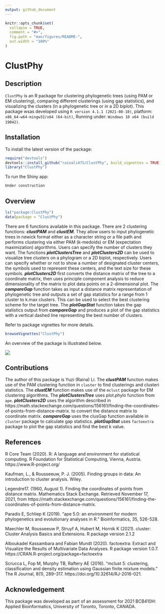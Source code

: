 ```yaml
---
output: github_document
---
```


<!-- README.md is generated from README.Rmd. Please edit that file -->

```r
knitr::opts_chunk$set(
  collapse = TRUE,
  comment = "#>",
  fig.path = "man/figures/README-",
  out.width = "100%"
)
```

# ClustPhy

<!-- badges: start -->
<!-- badges: end -->

## Description

`ClustPhy` is an R package for clustering phylogenetic trees (using PAM or EM 
clustering), comparing different clusterings (using gap statistics), and 
visualizing the clusters (in a phylogenetic tree or in a 2D biplot). This
package wsas developed using `R version 4.1.1 (2021-08-10)`, platform: 
`x86_64-w64-mingw32/x64 (64-bit)`, Running under: `Windows 10 x64 (build 19042)`. 


## Installation

To install the latest version of the package:

``` r
require("devtools")
devtools::install_github("rainali475/ClustPhy", build_vignettes = TRUE)
library("ClustPhy")
```

To run the Shiny app:
``` r
Under construction
```

## Overview

``` r
ls("package:ClustPhy")
data(package = "ClustPhy")
```

There are 6 functions available in this package. There are 2 clustering functions: 
__*clustPAM*__ and __*clustEM*__. They allow users to input phylogenetic trees
in newick format either as a character string or a file path and performs clustering
via either PAM (k-medoids) or EM (expectation maximization) algorithms. Users can
specify the number of clusters they want. 
The functions __*plotClustersTree*__ 
and __*plotClusters2D*__ can be used to visualize tree clusters on a phylogram or
a 2D biplot, respectively. Users can specify whether or not to show a number of 
designated cluster centers, the symbols used to represent these centers, and the
text size for these symbols. __*plotClusters2D*__ first converts the distance
matrix of the tree to a coordinate matrix, then uses principle component analysis
to reduce dimensionality of the matrix to plot data points on a 2-dimensional plot.
The __*compareGap*__ function takes as input a distance matrix representation of 
phylogenetic tree and outputs a set of gap statistics for a range from 1 cluster to
k.max clusters. This can be used to select the best clustering scheme for the target
tree.
The __*plotGapStat*__ function takes the gap statistics output from __*compareGap*__
and produces a plot of the gap statistics with a vertical dashed line representing 
the best number of clusters. 

Refer to package vignettes for more details.

``` r
browseVignettes("ClustPhy")
```

An overview of the package is illustrated below. 

![](./inst/extdata/clustphy_overview.jpg)


## Contributions 

The author of this package is Yuzi (Raina) Li. The __*clustPAM*__ function
makes use of the PAM clustering function in `cluster` to find clusterings and 
clusteri statistics. The __*clustEM*__ function makes use of the `mclust` package 
for EM clustering algorithms. The __*plotClustersTree*__ uses plot.phylo function
from `ape`. __*plotClusters2D*__ uses the algorithm described in
https://math.stackexchange.com/questions/156161/finding-the-coordinates-of-points-from-distance-matrix. 
to convert the distance matrix to coordinate matrix. __*compareGap*__ uses the 
clusGap function available in `cluster` package to calculate gap statistics. 
__*plotGapStat*__ uses `factoextra` package to plot the gap statistics and find 
the best k value. 

## References

R Core Team (2020). R: A language and environment for statistical computing. 
R Foundation for Statistical Computing, Vienna, Austria. https://www.R-project.org/

Kaufman, L., &amp; Rousseeuw, P. J. (2005). Finding groups in data: 
An introduction to cluster analysis. Wiley.

Legendre17. (1960, August 1). Finding the coordinates of points from distance 
matrix. Mathematics Stack Exchange. Retrieved November 17, 2021, from https://math.stackexchange.com/questions/156161/finding-the-coordinates-of-points-from-distance-matrix. 

Paradis E, Schliep K (2019). “ape 5.0: an environment for modern phylogenetics
and evolutionary analyses in R.” Bioinformatics, 35, 526-528.

Maechler M, Rousseeuw P, Struyf A, Hubert M, Hornik K (2021). cluster: Cluster
Analysis Basics and Extensions. R package version 2.1.2

Alboukadel Kassambara and Fabian Mundt (2020). factoextra: Extract and
Visualize the Results of Multivariate Data Analyses. R package version 1.0.7.
https://CRAN.R-project.org/package=factoextra

Scrucca L, Fop M, Murphy TB, Raftery AE (2016). “mclust 5: clustering,
classification and density estimation using Gaussian finite mixture models.”
The R Journal, 8(1), 289–317. https://doi.org/10.32614/RJ-2016-021.

## Acknowledgement

This package was developed as part of an assessment for 2021
BCB410H: Applied Bioinformatics, University of Toronto, Toronto,
CANADA.

